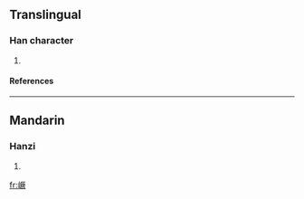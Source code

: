 ==Translingual==
===Han character===
{{Han char|rn=46|rad=山|as=12|sn=15|four=|canj=山一廿人 (UMTO), X山一廿人 (XUMTO)}}
# {{defn|Han|sort=山12}}
====References====
{{Han ref|kx=0320.131|hdz=10797.040|uh=5DA5|ud=23973}}
----
==Mandarin==
===Hanzi===
{{cmn-hanzi|pin=[[jué]] (jue2)|wg=chüeh<sup>2</sup>}}
# {{defn|Mandarin}}

[[fr:嶥]]
